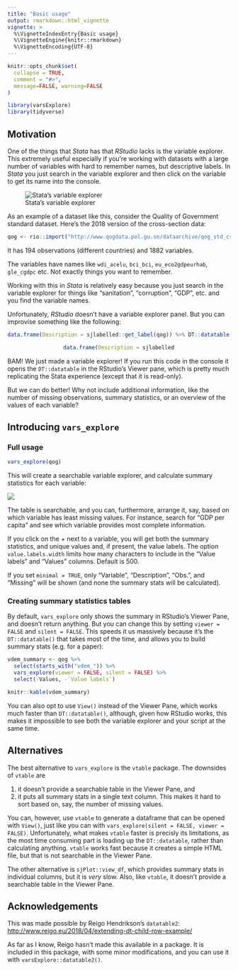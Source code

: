 ```yaml
---
title: "Basic usage"
output: rmarkdown::html_vignette
vignette: >
  %\VignetteIndexEntry{Basic usage}
  %\VignetteEngine{knitr::rmarkdown}
  %\VignetteEncoding{UTF-8}
---
```


```r
knitr::opts_chunk$set(
  collapse = TRUE,
  comment = "#>",
  message=FALSE, warning=FALSE
)
```

```r
library(varsExplore)
library(tidyverse)
```

## Motivation

One of the things that _Stata_ has that _RStudio_ lacks is the variable explorer. This extremely useful especially if you're working with datasets with a large number of variables with hard to remember names, but descriptive labels. In _Stata_ you just search in the variable explorer and then click on the variable to get its name into the console. 

<div style = "margin: auto">

![Stata's variable explorer](stata-vars-explorer.png)

</div>

As an example of a dataset like this, consider the Quality of Government standard dataset. Here's the 2018 version of the cross-section data:

```r
qog <- rio::import("http://www.qogdata.pol.gu.se/dataarchive/qog_std_cs_jan18.dta")
```

It has 194 observations (different countries) and 1882 variables.

The variables have names like `wdi_acelu`, `bci_bci`, `eu_eco2gdpeurhab`, `gle_cgdpc` etc. Not exactly things you want to remember.

Working with this in _Stata_ is relatively easy because you just search in the variable explorer for things like "sanitation", "corruption", "GDP", etc. and you find the variable names.

Unfortunately, _RStudio_ doesn't have a variable explorer panel. But you can improvise something like the following:

```r
data.frame(Description = sjlabelled::get_label(qog)) %>% DT::datatable()
```

<div style = "width:50%; height:auto; margin: auto;">

```r
data.frame(Description = sjlabelled::get_label(qog)) %>% DT::datatable()
```

</div>

BAM! We just made a variable explorer! If you run this code in the console it opens the `DT::datatable` in the RStudio's Viewer pane, which is pretty much replicating the Stata experience (except that it is read-only).

But we can do better! Why not include additional information, like the number of missing observations, summary statistics, or an overview of the values of each variable?

## Introducing `vars_explore`

### Full usage

```r
vars_explore(qog)
```

This will create a searchable variable explorer, and calculate summary statistics for each variable:

![](vars_explore_large.gif)

The table is searchable, and you can, furthermore, arrange it, say, based on which variable has least missing values. For instance, search for "GDP per capita" and see which variable provides most complete information.

If you click on the + next to a variable, you will get both the summary statistics, and unique values and, if present, the value labels. The option `value.labels.width` limits how many characters to include in the "Value
labels" and "Values" columns. Default is 500.

If you set `minimal = TRUE`, only "Variable", "Description", "Obs.", and "Missing" will be shown (and none the summary stats will be calculated).

### Creating summary statistics tables

By default, `vars_explore` only shows the summary in RStudio's Viewer Pane, and doesn't return anything. But you can change this by setting `viewer = FALSE` and `silent = FALSE`. This speeds it us massively because it's the `DT::datatable()` that takes most of the time, and allows you to build summary stats (e.g. for a paper):

```r
vdem_summary <- qog %>% 
  select(starts_with("vdem_")) %>%
  vars_explore(viewer = FALSE, silent = FALSE) %>% 
  select(-Values, -`Value labels`)

knitr::kable(vdem_summary)
```

You can also opt to use `View()` instead of the Viewer Pane, which works much faster than `DT::datatable()`, although, given how RStudio works, this makes it impossible to see both the variable explorer and your script at the same time.

## Alternatives

The best alternative to `vars_explore` is the `vtable` package. The downsides of `vtable` are 

(1) it doesn't provide a searchable table in the Viewer Pane, and 
(2) it puts all summary stats in a single text column. This makes it hard to sort based on, say, the number of missing values. 

You can, however, use `vtable` to generate a dataframe that can be opened with `View()`, just like you can with `vars_explore(silent = FALSE, viewer = FALSE)`. Unfortunately, what makes `vtable` faster is precisly its limitations, as the most time consuming part is loading up the `DT::datatable`, rather than calculating anything. `vtable` works fast because it creates a simple HTML file, but that is not searchable in the Viewer Pane.

The other alternative is `sjPlot::view_df`, which provides summary stats in individual columns, but it is _very_ slow. Also, like `vtable`, it doesn't provide a searchable table in the Viewer Pane. 

## Acknowledgements

This was made possible by Reigo Hendrikson's `datatable2`:  <http://www.reigo.eu/2018/04/extending-dt-child-row-example/>

As far as I know, Reigo hasn't made this available in a package. It is included in this package, with some minor modifications, and you can use it with `varsExplore::datatable2()`. 
